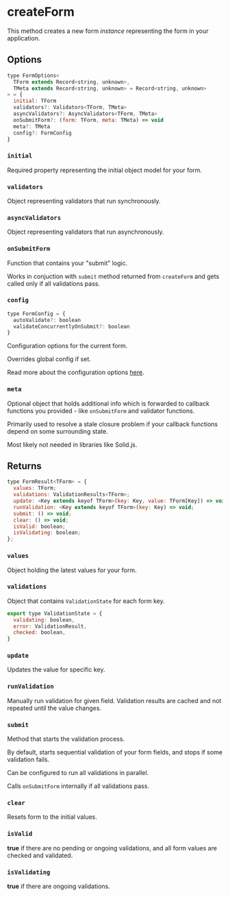 # createForm

This method creates a new form _instance_ representing the form in your application.

## Options

```js
type FormOptions<
  TForm extends Record<string, unknown>,
  TMeta extends Record<string, unknown> = Record<string, unknown>
> = {
  initial: TForm
  validators?: Validators<TForm, TMeta>
  asyncValidators?: AsyncValidators<TForm, TMeta>
  onSubmitForm?: (form: TForm, meta: TMeta) => void
  meta?: TMeta
  config?: FormConfig
}
```

### `initial`

Required property representing the initial object model for your form.

### `validators`

Object representing validators that run synchronously.

### `asyncValidators`

Object representing validators that run asynchronously.

### `onSubmitForm`

Function that contains your "submit" logic.

Works in conjuction with `submit` method returned from `createForm` and gets
called only if all validations pass.

### `config`

```js
type FormConfig = {
  autoValidate?: boolean
  validateConcurrentlyOnSubmit?: boolean
}
```

Configuration options for the current form.

Overrides global config if set.

Read more about the configuration options [here](/docs/reference/setFormConfig).

### `meta`

Optional object that holds additional info which is forwarded to callback functions you
provided - like `onSubmitForm` and validator functions.

Primarily used to resolve a stale closure problem if your callback functions depend on some
surrounding state.

Most likely not needed in libraries like Solid.js.

## Returns

```js
type FormResult<TForm> = {
  values: TForm;
  validations: ValidationResults<TForm>;
  update: <Key extends keyof TForm>(key: Key, value: TForm[Key]) => void;
  runValidation: <Key extends keyof TForm>(key: Key) => void;
  submit: () => void;
  clear: () => void;
  isValid: boolean;
  isValidating: boolean;
};
```

### `values`

Object holding the latest values for your form.

### `validations`

Object that contains `ValidationState` for each form key.

```js
export type ValidationState = {
  validating: boolean,
  error: ValidationResult,
  checked: boolean,
}
```

### `update`

Updates the value for specific key.

### `runValidation`

Manually run validation for given field. Validation results are cached and not repeated until the
value changes.

### `submit`

Method that starts the validation process.

By default, starts sequential validation of your form fields, and stops if some validation fails.

Can be configured to run all validations in parallel.

Calls `onSubmitForm` internally if all validations pass.

### `clear`

Resets form to the initial values.

### `isValid`

**true** if there are no pending or ongoing validations, and all form values are checked and validated.

### `isValidating`

**true** if there are ongoing validations.
